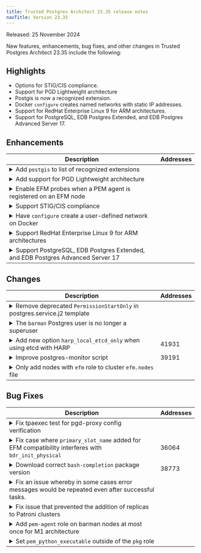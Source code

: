 ```yaml
---
title: Trusted Postgres Architect 23.35 release notes
navTitle: Version 23.35
---
```


Released: 25 November 2024

New features, enhancements, bug fixes, and other changes in Trusted Postgres Architect 23.35 include the following:

## Highlights

- Options for STIG/CIS compliance.
- Support for PGD Lightweight architecture
- Postgis is now a recognized extension.
- Docker `configure` creates named networks with static IP addresses.
- Support for RedHat Enterprise Linux 9 for ARM architectures.
- Support for PostgreSQL, EDB Postgres Extended, and EDB Postgres Advanced Server 17.

## Enhancements

<table class="table w-100"><thead><tr><th>Description</th><th width="10%">Addresses</th></tr></thead><tbody>
<tr><td><details><summary>Add <code>postgis</code> to list of recognized extensions</summary><hr/><p>The PostGIS package will automatically be added when a user specifies <code>postgis</code> as an entry in either <code>postgres_extensions</code> or the list of extensions named under <code>postgres_databases</code>. Also enables the CRB (Code Ready Builder) repository for RHEL-compatible distributions so PostGIS dependencies can be installed.</p></details></td><td></td></tr>
<tr><td><details><summary>Add support for PGD Lightweight architecture</summary><hr/><p>TPA is now able to generate a PGD Lightweight architecture comprised of three nodes in two locations (2 nodes in Primary and one in Disaster Recovery) designed to ease migrations from physical replication. Users can now run <code>tpaexec configure lw -a Lightweight --postgresql 15</code>.</p></details></td><td></td></tr>
<tr><td><details><summary>Enable EFM probes when a PEM agent is registered on an EFM node</summary><hr/><p>The <code>--efm-install-path</code> and <code>--efm-cluster-name</code> flags are set when a PEM server is registered on an EFM node. The <code>Streaming Replication</code>, <code>Failover Manager Node Status</code> and <code>Failover Manager Cluster Info</code> probes are enabled when a PEM agent is registered on an EFM node.</p></details></td><td></td></tr>
<tr><td><details><summary>Support STIG/CIS compliance</summary><hr/><p>TPA now supports command-line options to create a cluster configured to conform to many of the requirements of the STIG and CIS security standards. These options cause TPA to set postgresql.conf settings as defined in the relevant standards, to install required extensions, to configure other aspects of system behaviour such as filesystem permissions and user connection limits, and to check for other requirements such as FIPS crypto standards which TPA can't directly impose. The clusters thus generated are not certified by TPA to conform to the standards, but much of the groundwork of creating a conforming cluster is now automated.</p></details></td><td></td></tr>
<tr><td><details><summary>Have <code>configure</code> create a user-defined network on Docker</summary><hr/><p>The configure command will now automatically add a named network and static IP addresses to config.yml when Docker is the selected platform. The network name is the same as the cluster name and the address range follows the existing semantics of the --network option with the exception that only one subnet is used for the whole cluster rather than one per location. If a subnet prefix is not specified by the user, TPA will attempt to select a prefix which results in a subnet large enough to fit the whole cluster. The key <code>ip_address</code> may now be used to specify a static IP for a Docker instance as long as a named network is specified in the config.yml.</p></details></td><td></td></tr>
<tr><td><details><summary>Support RedHat Enterprise Linux 9 for ARM architectures</summary><hr/><p>Packages are now published targeting RHEL 9 ARM64, and TPA supports deployments using this architecture and OS. Also updated the list of supported AWS images to include the RedHat 9 ARM64 AMI provided by Amazon. The default <code>instance_type</code> for ARM64 EC2 instances has been updated from <code>a1</code> to <code>t4g</code>, which is the current generation processor available for burstable general purpose workloads.</p></details></td><td></td></tr>
<tr><td><details><summary>Support PostgreSQL, EDB Postgres Extended, and EDB Postgres Advanced Server 17</summary><hr/><p>Clusters can be configured to use PostgreSQL, EDB Postgres Extended and EDB Postgres Advanced Server version 17. Barman no longer needs to install the postgres server package to get the <code>pg_receivewal</code> binary when using EDB Postgres Advanced Server 17 or EDB Postgres Extended 17 since the binary has been added to the client package for these versions. TPA raises an architecture error when a cluster is configured with <code>repmgr</code> as the failover_manager as it is not available for Postgres 17. Updated documentation to reflect supported versions.</p></details></td><td></td></tr>
</tbody></table>


## Changes

<table class="table w-100"><thead><tr><th>Description</th><th width="10%">Addresses</th></tr></thead><tbody>
<tr><td><details><summary>Remove deprecated <code>PermissionStartOnly</code> in postgres.service.j2 template</summary><hr/><p><code>PermissionsStartOnly</code> has been deprecated and is now achieved via <code>ExecStartPost=+/bin/bash...</code> syntax</p></details></td><td></td></tr>
<tr><td><details><summary>The <code>barman</code> Postgres user is no longer a superuser</summary><hr/><p>Certain required privileges are granted to Postgres role, <code>barman_role</code>, which is then granted to the <code>barman</code> Postgres user. This avoids creating the <code>barman</code> user as a superuser. This role can also be granted to other Postgres users by adding it to their <code>granted_roles</code> list using <code>postgres/createuser</code>. The <code>barman_role</code> is created as part of the Barman tasks; if Barman is not used, this role will not be created. Therefore, the task that grants privileges to this role is only executed if the <code>barman_role</code> username is in the list of Postgres users that are created. The 'barman' user now has <code>NOSUPERUSER</code> explicitly specified as a role attribute. If a cluster was deployed with a previous TPA version (which created the 'barman' user as a superuser), deploying with this version will remove the <code>superuser</code> role attribute from the <code>barman</code> user.</p></details></td><td></td></tr>
<tr><td><details><summary>Add new option <code>harp_local_etcd_only</code> when using etcd with HARP</summary><hr/><p>Add new optional var <code>harp_local_etcd_only</code> available when using etcd with HARP. This option tells HARP manager to connect to local etcd node. This recommendation follows the best practices learnt by doing the same when <code>bdr</code> as consensus procotol is being used. The default mode of adding multiple endpoints can lead to performance issues in some cases. This option is added to give more control to the user.</p></details></td><td>41931</td></tr>
<tr><td><details><summary>Improve postgres-monitor script</summary><hr/><p>Improve postgres-monitor script to better manage recoverable errors and add retries on network errors to ensure that it won't return failure when it just didn't allow enough time for postgres service to be fully started.</p></details></td><td>39191</td></tr>
<tr><td><details><summary>Only add nodes with <code>efm</code> role to cluster <code>efm.nodes</code> file</summary><hr/><p>Previously the <code>pemserver</code> and <code>barman</code> nodes were added to the <code>Allowed node host list</code> in EFM when they were not relevant to EFM functions. Refactored the task that writes the <code>efm.node</code> configuration to only include those nodes that have <code>efm</code> in their list of roles.</p></details></td><td></td></tr>
</tbody></table>


## Bug Fixes

<table class="table w-100"><thead><tr><th>Description</th><th width="10%">Addresses</th></tr></thead><tbody>
<tr><td><details><summary>Fix tpaexec test for pgd-proxy config verification</summary><hr/><p>Fixed a bug whereby the test that ensures the current pgd-proxy configuration matches the expected configuration would fail for version &lt; 5.5.0. This fix ensures that TPA won't try to query configuration keys added in version 5.5.0.</p></details></td><td></td></tr>
<tr><td><details><summary>Fix case where <code>primary_slot_name</code> added for EFM compatibility interferes with <code>bdr_init_physical</code></summary><hr/><p>A <code>primary_slot_name</code> is configured on the primary node to ensure the old primary uses a physical slot for replication during an EFM switchover. However, 'bdr_init_physical' attempts to use it for node initialisation and hangs indefinitely since the slot does not exist in a PGD installation. This <code>primary_slot_name</code> is now conditionally set explicitly when the <code>failover_manager</code> is EFM to avoid setting it unnecessarily.</p></details></td><td>36064</td></tr>
<tr><td><details><summary>Download correct <code>bash-completion</code> package version</summary><hr/><p>If the <code>pgdcli_package_version</code> is specified in <code>config.yml</code>, the <code>bash-completion</code> package is incorrectly named because the <code>packages_for</code> filter erroneously appends the <code>pgdcli_package_version</code> to the package name. This results in an attempt to download a nonexistant package. The <code>bash-completion</code> package is now appended to the list after the <code>packages_for</code> filter, since it's version is independent from the <code>pgdcli_package_version</code>.</p></details></td><td>38773</td></tr>
<tr><td><details><summary>Fix an issue whereby in some cases error messages would be repeated even after successful tasks.</summary><hr/><p>TPA now clears the error message stack after each task to ensure messages are not spuriously repeated</p></details></td><td></td></tr>
<tr><td><details><summary>Fix issue that prevented the addition of replicas to Patroni clusters</summary><hr/><p>Fixed an issue whereby new replicas in Patroni clusters would fail with errors related to replication slots.</p></details></td><td></td></tr>
<tr><td><details><summary>Add <code>pem-agent</code> role on barman nodes at most once for M1 architecture</summary><hr/><p>If <code>--enable-pem</code> and <code>--enable-pg-backup-api</code> are passed to <code>tpaexec configure</code>, <code>pem-agent</code> is added twice to the <code>barman</code> node if it is also a <code>witness</code>. Fixed by consolidating both <code>if</code> statements together to only evaluate the conditions once.</p></details></td><td></td></tr>
<tr><td><details><summary>Set <code>pem_python_executable</code> outside of the <code>pkg</code> role</summary><hr/><p>Fixed a bug whereby if the user excluded the <code>pkg</code> selector, later PEM-related tasks would fail because the <code>pem_python_executable</code> fact had not been set.</p></details></td><td></td></tr>
</tbody></table>


